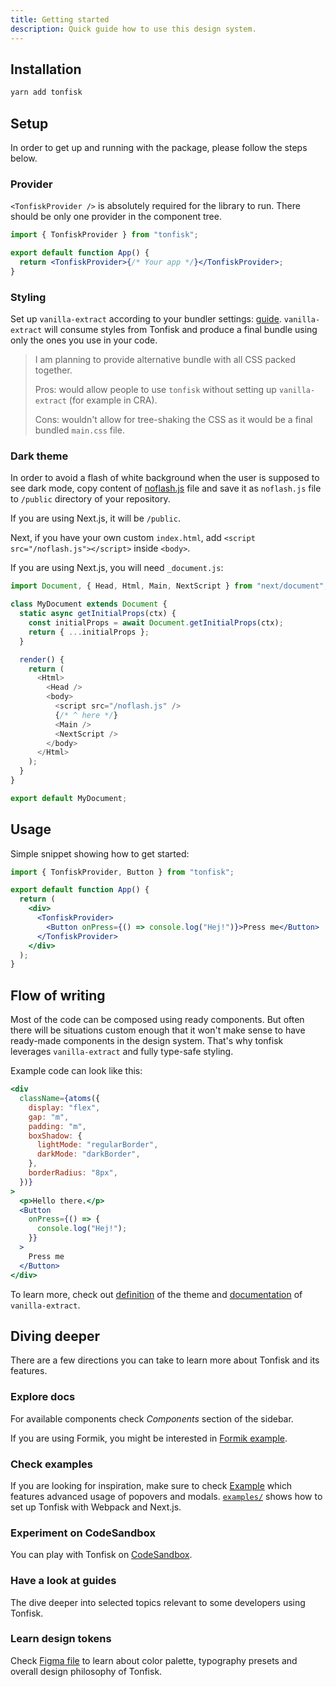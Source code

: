 ```yaml
---
title: Getting started
description: Quick guide how to use this design system.
---
```


## Installation

```bash
yarn add tonfisk
```

## Setup

In order to get up and running with the package, please follow the steps below.

### Provider

`<TonfiskProvider />` is absolutely required for the library to run. There should be only one provider in the component tree.

```jsx
import { TonfiskProvider } from "tonfisk";

export default function App() {
  return <TonfiskProvider>{/* Your app */}</TonfiskProvider>;
}
```

### Styling

Set up `vanilla-extract` according to your bundler settings: [guide](https://vanilla-extract.style/documentation/setup/). `vanilla-extract` will consume styles from Tonfisk and produce a final bundle using only the ones you use in your code.

> I am planning to provide alternative bundle with all CSS packed together.
>
> Pros: would allow people to use `tonfisk` without setting up `vanilla-extract` (for example in CRA).
>
> Cons: wouldn't allow for tree-shaking the CSS as it would be a final bundled `main.css` file.

### Dark theme

In order to avoid a flash of white background when the user is supposed to see dark mode, copy content of [noflash.js](/noflash.js) file and save it as `noflash.js` file to `/public` directory of your repository.

If you are using Next.js, it will be `/public`.

Next, if you have your own custom `index.html`, add `<script src="/noflash.js"></script>` inside `<body>`.

If you are using Next.js, you will need `_document.js`:

```js
import Document, { Head, Html, Main, NextScript } from "next/document";

class MyDocument extends Document {
  static async getInitialProps(ctx) {
    const initialProps = await Document.getInitialProps(ctx);
    return { ...initialProps };
  }

  render() {
    return (
      <Html>
        <Head />
        <body>
          <script src="/noflash.js" />
          {/* ^ here */}
          <Main />
          <NextScript />
        </body>
      </Html>
    );
  }
}

export default MyDocument;
```

## Usage

Simple snippet showing how to get started:

```jsx
import { TonfiskProvider, Button } from "tonfisk";

export default function App() {
  return (
    <div>
      <TonfiskProvider>
        <Button onPress={() => console.log("Hej!")}>Press me</Button>
      </TonfiskProvider>
    </div>
  );
}
```

## Flow of writing

Most of the code can be composed using ready components. But often there will be situations custom enough that it won't make sense to have ready-made components in the design system. That's why tonfisk leverages `vanilla-extract` and fully type-safe styling.

Example code can look like this:

```jsx
<div
  className={atoms({
    display: "flex",
    gap: "m",
    padding: "m",
    boxShadow: {
      lightMode: "regularBorder",
      darkMode: "darkBorder",
    },
    borderRadius: "8px",
  })}
>
  <p>Hello there.</p>
  <Button
    onPress={() => {
      console.log("Hej!");
    }}
  >
    Press me
  </Button>
</div>
```

To learn more, check out [definition](https://github.com/tchayen/tonfisk/blob/main/packages/tonfisk/src/theme.css.ts) of the theme and [documentation](https://vanilla-extract.style/documentation) of `vanilla-extract`.

## Diving deeper

There are a few directions you can take to learn more about Tonfisk and its features.

### Explore docs

For available components check _Components_ section of the sidebar.

If you are using Formik, you might be interested in [Formik example](/formik-example).

### Check examples

If you are looking for inspiration, make sure to check [Example](/example) which features advanced usage of popovers and modals. [`examples/`](https://github.com/tchayen/tonfisk/tree/main/examples) shows how to set up Tonfisk with Webpack and Next.js.

### Experiment on CodeSandbox

You can play with Tonfisk on [CodeSandbox](https://codesandbox.io/s/tonfisk-webpack-pbehz).

### Have a look at guides

The dive deeper into selected topics relevant to some developers using Tonfisk.

### Learn design tokens

Check [Figma file](https://www.figma.com/community/file/1022531774593389664/tonfisk) to learn about color palette, typography presets and overall design philosophy of Tonfisk.
